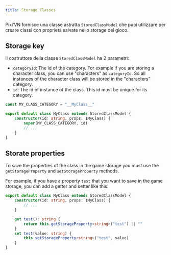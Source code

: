 ```yaml
---
title: Storage Classes
---
```


Pixi’VN fornisce una classe astratta `StoredClassModel` che puoi utilizzare per creare classi con proprietà salvate nello storage del gioco.

## Storage key

Il costruttore della classe `StoredClassModel` ha 2 parametri:

- `categoryId`: The id of the category. For example if you are storing a character class, you can use "characters" as `categoryId`. So all instances of the character class will be stored in the "characters" category.
- `id`: The id of instance of the class. This id must be unique for its category.

```typescript
const MY_CLASS_CATEGORY = "__MyClass__"

export default class MyClass extends StoredClassModel {
    constructor(id: string, props: IMyClass) {
        super(MY_CLASS_CATEGORY, id)
        // ...
    }
}
```

## Storate properties

To save the properties of the class in the game storage you must use the `getStorageProperty` and `setStorageProperty` methods.

For example, if you have a property `test` that you want to save in the game storage, you can add a getter and setter like this:

```typescript
export default class MyClass extends StoredClassModel {
    constructor(id: string, props: IMyClass) {
        // ...
    }

    get test(): string {
        return this.getStorageProperty<string>("test") || ""
    }
    set test(value: string) {
        this.setStorageProperty<string>("test", value)
    }
}
```
